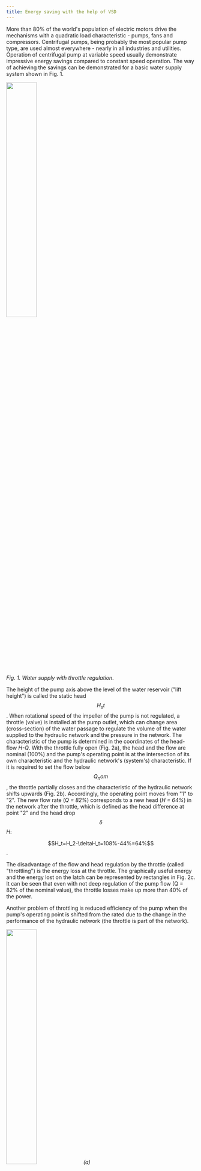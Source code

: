 ```yaml
---
title: Energy saving with the help of VSD
---
```


More than 80% of the world's population of electric motors drive the mechanisms
with a quadratic load characteristic - pumps, fans and compressors. Centrifugal
pumps, being probably the most popular pump type, are used almost everywhere -
nearly in all industries and utilities. Operation of centrifugal pump at
variable speed usually demonstrate impressive energy savings compared to
constant speed operation. The way of achieving the savings can be demonstrated
for a basic water supply system shown in Fig. 1.


<img src={PumpImage.src} width="40%" height="40%" />

_Fig. 1. Water supply with throttle regulation_.

The height of the pump axis above the level of the water reservoir ("lift
height") is called the static head $$H_st$$. When rotational speed of the
impeller of the pump is not regulated, a throttle (valve) is installed at the
pump outlet, which can change area (cross-section) of the water passage to
regulate the volume of the water supplied to the hydraulic network and the
pressure in the network. The characteristic of the pump is determined in the
coordinates of the head-flow _H-Q_. With the throttle fully open (Fig. 2a), the
head and the flow are nominal (100%) and the pump's operating point is at the
intersection of its own characteristic and the hydraulic network's (system's)
characteristic. If it is required to set the flow below $$Q_nom$$, the throttle
partially closes and the characteristic of the hydraulic network shifts upwards
(Fig. 2b). Accordingly, the operating point moves from "1" to "2". The new flow
rate (_Q = 82%_) corresponds to a new head (_H = 64%_) in the network after the
throttle, which is defined as the head difference at point "2" and the head drop
_$$\delta$$H_:

$$H_t=H_2-\deltaH_t=108%-44%=64%$$.

The disadvantage of the flow and head regulation by the throttle (called
"throttling") is the energy loss at the throttle. The graphically useful energy
and the energy lost on the latch can be represented by rectangles in Fig. 2c. It
can be seen that even with not deep regulation of the pump flow (Q = 82% of the
nominal value), the throttle losses make up more than 40% of the power.

Another problem of throttling is reduced efficiency of the pump when the pump's
operating point is shifted from the rated due to the change in the performance
of the hydraulic network (the throttle is part of the network).


<img src={Pump_charsImage.src} width="40%" height="40%" /> _(a)_


<img src={Pump_chars2Image.src} width="40%" height="40%" /> _(b)_


<img src={Pump_chars_energiesImage.src} width="40%" height="40%" /> _(c)_

_Fig. 2. Throttle control_.

The power on the pump shaft is determined by the following expression:

$$P=(g * \rho * h * q)/(3.6 * 10^6 * \eta)$$,

where _P_ is in _kW_, _g_ is _gravity_ ( $$g = 9.81$$ $$m/s^2$$ ), $$\rho$$ is
_density_ of the [pumped fluid](Fluids.md) in $$kg / m^3$$, $$\eta$$ is
_efficiency_ of the pump, _h_ is _head_ in _m_ and _q_ is _flow_ in $$m^3 / h$$.

Thus, lower efficiency of the pump lead to increase power consumption. Fig. 3
shows the efficiency map of the pump (lines of equal efficiency).


<img src={Pump_chars_efficiencyImage.src} width="40%" height="40%" />

_Fig. 3. Pump efficiency_.

When adding the frequency converter to the motor driving the pump, the throttle
can be permanently set to the fully open position. Head and flow control is
performed by changing the rotational speed of the pump's impeller. Typically, a
system with pump speed control operates in a closed loop on the feedback signal
from the pressure sensor (Fig. 4).


<img src={Pump_fcImage.src} width="40%" height="40%" />

_Fig. 4. Water supply FC control_.

When the pressure in the network drops below by a value set by the operator,
which indicates an insufficient flow, the inverter automatically increases the
pump speed, which increases the flow rate and the pressure. Likewise, when the
pressure rises above a preset value, the flow rate needs to be reduced - this is
done by reducing the pump's speed.


<img src={Pump_chars_fcImage.src} width="40%" height="40%" /> _(a)_


<img src={Pump_chars_energyImage.src} width="40%" height="40%" /> _(b)_


<img src={Pump_chars_efficiency_fcImage.src} width="40%" height="40%" /> _(c)_

_Fig. 5. Impeller speed regulation_.

In contrast to the throttle control, when the displacement of the operating
point during regulation was effected by changing the characteristics of the
hydraulic network (the throttle is part of the network), in the event of a
change in the speed of rotation of the impeller, the pump characteristic _H-Q_
is shifted. Fig. 5a shows the displacement of the characteristics of the pump,
and the operating point of the process with a decrease in speed from _n_ to 82%
of _n_. Since the valve is fully open, there is no loss on it and all the
hydraulic energy generated by the pump is useful (Fig. 5b). It is noteworthy
that when the pump speed is regulated and the corresponding displacement of its
characteristic, the operating point is constantly in the zone of maximum
efficiency (Fig. 5c).
